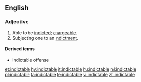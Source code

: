 ==English==
{{rfe}}
===Adjective===
{{en-adj}}
# Able to be [[indict]]ed; [[chargeable]].
# Subjecting one to an [[indictment]].

====Derived terms====
* [[indictable offense]]

[[et:indictable]]
[[hy:indictable]]
[[it:indictable]]
[[hu:indictable]]
[[ml:indictable]]
[[pl:indictable]]
[[ta:indictable]]
[[te:indictable]]
[[vi:indictable]]
[[zh:indictable]]